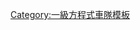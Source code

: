 {{Navbox
| name       = 馬諾F1車隊
| title      = {{flagicon|GBR}} [[馬諾車隊|{{color|White|馬諾瑪魯西亞F1車隊}}]]
| state      = {{{state|autocollapse}}}
| titlestyle = background:Red; color:White; border:1px solid White;
| listclass  = hlist

| list1 = 
;創辦人
: {{le|約翰·布斯|John Booth (motor racing)}}

;車隊主席
: 約翰·布斯

;人員
: {{le|史蒂芬·菲茨派屈克|Stephen Fitzpatrick}}
: [[賈斯汀·金 (商人)|賈斯汀·金]]
: {{le|格雷姆·羅丹|Graeme Lowdon}}

;2015年車手
: 28. {{flagicon|GBR}} [[威爾·史蒂文斯]]
: 53. {{flagicon|USA}} [[亞歷山大·羅西]]
: 98. {{flagicon|ESP}} [[羅伯托·梅里]]

;2015年測試及儲備車手
: {{flagicon|GBR}} [[喬丹·金]]

;[[一級方程式賽車]]車型
: 待定

;相關
: [[馬諾車隊]]
: [[梅赛德斯AMG高性能动力总成]]

}}<noinclude>
{{collapsible option}}

[[Category:一級方程式車隊模板]]
</noinclude>
